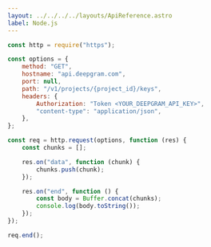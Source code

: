 ---
layout: ../../../../layouts/ApiReference.astro
label: Node.js
---

```js
const http = require("https");

const options = {
	method: "GET",
	hostname: "api.deepgram.com",
	port: null,
	path: "/v1/projects/{project_id}/keys",
	headers: {
		Authorization: "Token <YOUR_DEEPGRAM_API_KEY>",
		"content-type": "application/json",
	},
};

const req = http.request(options, function (res) {
	const chunks = [];

	res.on("data", function (chunk) {
		chunks.push(chunk);
	});

	res.on("end", function () {
		const body = Buffer.concat(chunks);
		console.log(body.toString());
	});
});

req.end();
```
